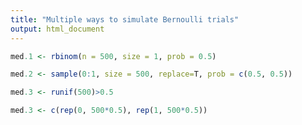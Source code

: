 ```yaml
---
title: "Multiple ways to simulate Bernoulli trials"
output: html_document
---
```


```r
med.1 <- rbinom(n = 500, size = 1, prob = 0.5)
```

```r
med.2 <- sample(0:1, size = 500, replace=T, prob = c(0.5, 0.5))
```

```r
med.3 <- runif(500)>0.5
```

```r
med.3 <- c(rep(0, 500*0.5), rep(1, 500*0.5))
```

